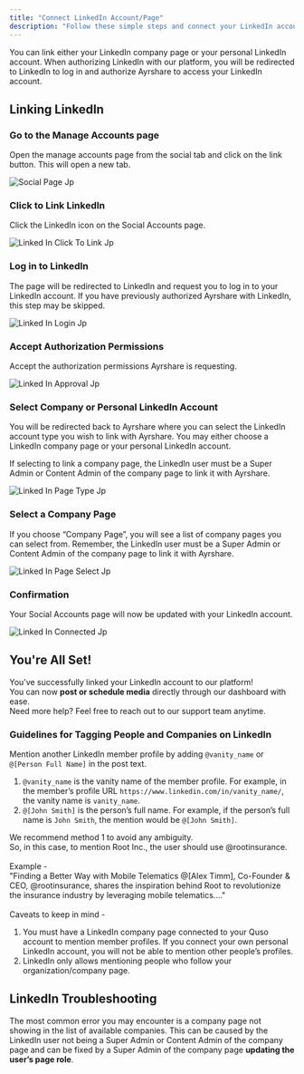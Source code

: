 ```yaml
---
title: "Connect LinkedIn Account/Page"
description: "Follow these simple steps and connect your LinkedIn account."
---
```


You can link either your LinkedIn company page or your personal LinkedIn account. When authorizing LinkedIn with our platform, you will be redirected to LinkedIn to log in and authorize Ayrshare to access your LinkedIn account.

## Linking LinkedIn

### **Go to the Manage Accounts page**

Open the manage accounts page from the social tab and click on the link button. This will open a new tab.

![Social Page Jp](/images/FB-article/social-page.jpg)

### **Click to Link LinkedIn**

Click the LinkedIn icon on the Social Accounts page.

![Linked In Click To Link Jp](/images/LinkedIn-click-to-link.jpg)

### **Log in to LinkedIn**

The page will be redirected to LinkedIn and request you to log in to your LinkedIn account. If you have previously authorized Ayrshare with LinkedIn, this step may be skipped.

![Linked In Login Jp](/images/LinkedIn-login.jpg)

### **Accept Authorization Permissions**

Accept the authorization permissions Ayrshare is requesting.

![Linked In Approval Jp](/images/LinkedIn-approval.jpg)

### **Select Company or Personal LinkedIn Account**

You will be redirected back to Ayrshare where you can select the LinkedIn account type you wish to link with Ayrshare. You may either choose a LinkedIn company page or your personal LinkedIn account.

<Tip>
  If selecting to link a company page, the LinkedIn user must be a Super Admin or Content Admin of the company page to link it with Ayrshare.
</Tip>

![Linked In Page Type Jp](/images/LinkedIn-page-type.jpg)

### **Select a Company Page**

If you choose “Company Page”, you will see a list of company pages you can select from. Remember, the LinkedIn user must be a Super Admin or Content Admin of the company page to link it with Ayrshare.

![Linked In Page Select Jp](/images/LinkedIn-page-select.jpg)

### **Confirmation**

Your Social Accounts page will now be updated with your LinkedIn account.

![Linked In Connected Jp](/images/LinkedIn-connected.jpg)

## You're All Set!

You’ve successfully linked your LinkedIn account to our platform! \
You can now **post or schedule media** directly through our dashboard with ease.\
Need more help? Feel free to reach out to our support team anytime.

### Guidelines for Tagging People and Companies on LinkedIn

Mention another LinkedIn member profile by adding `@vanity_name` or `@[Person Full Name]` in the post text.

1. `@vanity_name` is the vanity name of the member profile. For example, in the member’s profile URL `https://www.linkedin.com/in/vanity_name/`, the vanity name is `vanity_name`.
2. `@[John Smith]` is the person’s full name. For example, if the person’s full name is `John Smith`, the mention would be `@[John Smith]`.

We recommend method 1 to avoid any ambiguity.\
So, in this case, to mention Root Inc., the user should use @rootinsurance.\
\
Example -\
"Finding a Better Way with Mobile Telematics @[Alex Timm], Co-Founder & CEO, @rootinsurance, shares the inspiration behind Root to revolutionize the insurance industry by leveraging mobile telematics...."\
\
Caveats to keep in mind -

1. You must have a LinkedIn company page connected to your Quso account to mention member profiles. If you connect your own personal LinkedIn account, you will not be able to mention other people’s profiles.
2. LinkedIn only allows mentioning people who follow your organization/company page.

## **LinkedIn Troubleshooting**

The most common error you may encounter is a company page not showing in the list of available companies. This can be caused by the LinkedIn user not being a Super Admin or Content Admin of the company page and can be fixed by a Super Admin of the company page **updating the user’s page role**.